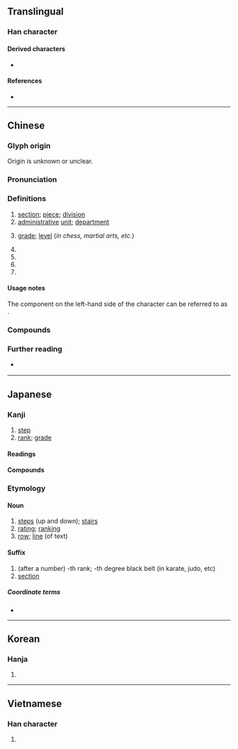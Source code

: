 {{also|假}}
{{character info/new}}
==Translingual==
{{stroke order|strokes=9}}

===Han character===
{{Han char|rn=79|rad=殳|as=05|sn=9|four=77447|canj=HJHNE|ids=⿰⿻亻三殳}}

====Derived characters====
* {{l|mul|[[𠩻]], [[𨺣]], [[𪝒]], [[塅]], [[缎]], [[𢀤]], [[𢝪]], [[𢯫]], [[𣹂]], [[𪦋]], [[㱭]], [[椴]], [[煅]], [[瑖]], [[腶]], [[𪰴]], [[碫]], [[锻 緞]], [[葮]], [[𧎚]], [[毈]], [[𧷃]], [[𧹮]], [[𨉨]], [[𫏗]], [[鍛]], [[𩋦]], [[𩏇]], [[𩤣]], [[𩹨]]}}

====References====
* {{Han ref|kx=0584.220|dkj=16619|dj=0977.120|hdz=32155.100|uh=6BB5|ud=27573|bh=AC71|bd=44145}}

----

==Chinese==
{{zh-forms}}

===Glyph origin===
{{Han etym}}
Origin is unknown or unclear.

===Pronunciation===
{{zh-pron
|m=duàn
|m-s=duan4
|c=dyun6
|h=pfs=thon
|md=dâung/duâng
|mn=tōaⁿ/toān
|mn_note=tōaⁿ - vernacular; toān - literary
|mn-t=deng7/duêng6/duang6
|mn-t_note=duêng6/duang6 - surname
|w=3doe
|mc=y
|oc=y
|ma=y
|cat=n,cls,pn
}}

===Definitions===
{{zh-hanzi}}

# [[section]]; [[piece]]; [[division]]
# [[administrative]] [[unit]]; [[department]]
# {{lb|zh|sports}} [[grade]]; [[level]] (''in chess, martial arts, etc.'')
# {{zh-classifier|a [[segment]] or [[section]] of something that is [[long]]|l=[[piece]]; [[segment]]}}
# {{zh-classifier|a [[distance]] or a [[period]] of [[time]]}}
# {{zh-classifier|[[writing]], [[speech]], etc}}
# {{surname|lang=zh}}

====Usage notes====
The component on the left-hand side of the character can be referred to as {{zh-l|段字旁}}.

===Compounds===
{{zh-der|廣播段|劈屍萬段|卑劣手段|區段|局段|一段|不擇手段|告一段落|地段|三段論|後段班|工段|強硬手段|一刀兩段|大手段|平臺階段|區段徵收|分段|圍棋段位|中波波段|唱段|八段錦|段數|放下身段|拴搐豔段|焰段|段頭|科段|款段|碎屍萬段|益古演段|波段|現階段|禮數款段|段子|時段|段考|片段|段落|手段|豔段|頓段|路段|線段|高段|體段|身段|黃金時段|高壓手段|階段|段家|段字旁}}

===Further reading===
* {{q|Min Nan pronunciation audio}} {{thcwd|5136}}

{{zh-cat|Beginning}}

----

==Japanese==

===Kanji===
{{ja-kanji|grade=6|rs=殳05}}

# [[step]]
# [[rank]]; [[grade]]

====Readings====
{{ja-readings
|goon=だん
|kanon=たん
|kun=きたえる, わかち
}}

====Compounds====
{{col5|ja|
{{ja-r|階段|かいだん}}: stairs
|{{ja-r|初段|しょだん}}
|{{ja-r|段位|だんい}}
|{{ja-r|値段|ねだん}}: price
|{{ja-r|段ボール|だんボール}}
}}

===Etymology===
{{ja-kanjitab|だん|yomi=o}}

====Noun====
{{ja-noun|だん}}

# [[step]]s (up and down); [[stairs]]
# [[rating]]; [[ranking]]
# [[row]]; [[line]] (of text)

====Suffix====
{{ja-pos|suffix|だん}}

# (after a number) -th rank; -th degree black belt (in karate, judo, etc)
# [[section]] {{gloss|in a table of the kana}}
#: {{ja-usex|は行う'''段'''|.は-ぎょう う-'''だん'''|row ''ha'', '''section''' ''u''}}

=====Coordinate terms=====
* {{ja-r|行|ぎょう}}

----

==Korean==

===Hanja===
{{ko-hanja|hangeul=단|eumhun=|rv=dan|mr=tan|y=tan}}

# {{defn|lang=ko|sort=殳05}}

----

==Vietnamese==

===Han character===
{{vi-hantu|[[đoạn]], [[đoàn]]|rs=殳05}}

# {{defn|lang=vi|sort=殳05}}